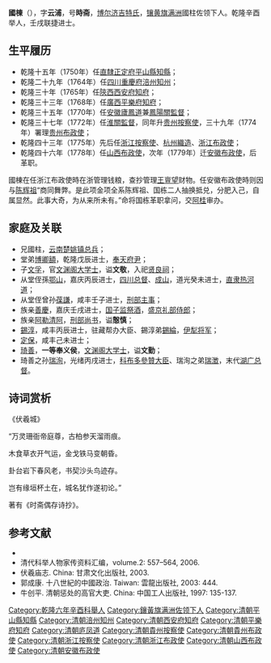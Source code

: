 '''國棟'''（{{bd|?| |? }}），字'''云浦'''，号'''時斋'''，[[博尔济吉特氏|博尔济吉特氏]]，[[镶黄旗|镶黄旗]][[满洲|满洲]]國柱佐领下人。乾隆辛酉举人，壬戌联捷进士。

==生平履历==
*乾隆十五年（1750年）任[[直隸|直隸]][[正定府|正定府]][[平山縣|平山縣]][[知縣|知縣]]；
*乾隆二十九年（1764年）任[[四川|四川]][[重慶府|重慶府]][[涪州|涪州]][[知州|知州]]；
*乾隆三十年（1765年）任[[陝西|陝西]][[西安府|西安府]][[知府|知府]]；
*乾隆三十三年（1768年）任[[廣西|廣西]][[平樂府|平樂府]][[知府|知府]]；
*乾隆三十五年（1770年）任[[安徽|安徽]][[廬鳳道|廬鳳道]]兼[[鳳陽關|鳳陽關]][[監督|監督]]；
*乾隆三十七年（1772年）任[[淮關|淮關]][[監督|監督]]，同年升[[贵州|贵州]][[按察使|按察使]]，三十九年（1774年）署理[[贵州|贵州]][[布政使|布政使]]；
*乾隆四十三年（1775年）先后任[[浙江|浙江]][[按察使|按察使]]、[[杭州|杭州]][[織造|織造]]、[[浙江|浙江]][[布政使|布政使]]；
*乾隆四十六年（1778年）任[[山西|山西]][[布政使|布政使]]，次年（1779年）迁[[安徽|安徽]][[布政使|布政使]]，后革职。

國棟在任浙江布政使時在浙管理钱粮，查抄管理[[王亶望|王亶望]]财物。任安徽布政使時则因与[[陈辉祖|陈辉祖]]“商同舞弊。是此项金项全系陈辉祖、国栋二人抽换抵兑，分肥入己，自属显然。此事大奇，为从来所未有。”命将国栋革职拿问，交[[阿桂|阿桂]]审办。

==家庭及关联==
* 兄國柱，[[云南|云南]][[楚姚镇|楚姚镇]][[总兵|总兵]]；
* 堂弟[[綸音惠|博卿額]]，乾隆戊辰进士，[[奉天府尹|奉天府尹]]；
* 子[[文孚|文孚]]，官[[文渊阁大学士|文渊阁大学士]]，谥'''文敬'''，入祀[[贤良祠|贤良祠]]；
* 从堂侄孫[[鄂山|鄂山]]，嘉庆丙辰进士，[[四川总督|四川总督]]、[[成山|成山]]，道光癸未进士，[[直隶热河道|直隶热河道]]；
* 从堂侄曾孙[[葆謙|葆謙]]，咸丰壬子进士，[[刑部|刑部]][[主事|主事]]；
* 族亲[[善慶_(嘉庆壬戌进士)|善慶]]，嘉庆壬戌进士，[[国子监祭酒|国子监祭酒]]，[[盛京礼部侍郎|盛京礼部侍郎]]；
* 族亲[[阿勒清阿|阿勒清阿]]，[[刑部尚书|刑部尚书]]，谥'''慤慎'''；
* [[錫淳|錫淳]]，咸丰丙辰进士，驻藏帮办大臣、錫淳弟[[錫綸|錫綸]]，[[伊犁将军|伊犁将军]]；
* [[定保|定保]]，咸丰己未进士；
* [[琦善|琦善]]，'''一等奉义侯'''，[[文渊阁大学士|文渊阁大学士]]，谥'''文勤'''；
* 琦善之孙[[瑞洵|瑞洵]]，光绪丙戌进士，[[科布多參贊大臣|科布多參贊大臣]]、瑞洵之弟[[瑞澂|瑞澂]]，末代[[湖广总督|湖广总督]]。

==诗词赏析==
《伏羲城》

“万灵珊衙帝庭尊，古柏参天溜雨痕。

木食草衣开气运，金戈铁马变朝昏。

卦台岩下春风老，书契沙头鸟迹存。

岂有缘垣杯土在，城名犹作遂初论。”

著有《时斋偶存诗抄》。

==参考文献==
*{{cite web |title=國棟 |url=http://archive.ihp.sinica.edu.tw/ttscgi/ttsquerynew?0:0:mctauac:%288851%29@NO |website=台湾中央研究院历史研究所 |accessdate=2020-06-28 |archive-date=2020-06-30 |archive-url=https://web.archive.org/web/20200630002857/http://archive.ihp.sinica.edu.tw/ttscgi/ttsquerynew?0:0:mctauac:(8851)@NO |dead-url=no }}
*清代科举人物家传资料汇编，volume.2: 557–564, 2006.
*伏羲庙志. China: 甘肃文化出版社, 2003.
*郭成康. 十八世紀的中國政治. Taiwan: 雲龍出版社, 2003: 444.
*牛创平. 清朝惩处的高官大吏. China: 中国工人出版社, 1997: 135-137.

{{乾隆七年壬戌科殿試金榜}}
[[Category:乾隆六年辛酉科舉人|Category:乾隆六年辛酉科舉人]]
[[Category:鑲黃旗满洲佐领下人|Category:鑲黃旗满洲佐领下人]]
[[Category:清朝平山縣知縣|Category:清朝平山縣知縣]]
[[Category:清朝涪州知州|Category:清朝涪州知州]]
[[Category:清朝西安府知府|Category:清朝西安府知府]]
[[Category:清朝平樂府知府|Category:清朝平樂府知府]]
[[Category:清朝庐凤道|Category:清朝庐凤道]]
[[Category:清朝貴州按察使|Category:清朝貴州按察使]]
[[Category:清朝貴州布政使|Category:清朝貴州布政使]]
[[Category:清朝浙江按察使|Category:清朝浙江按察使]]
[[Category:清朝浙江布政使|Category:清朝浙江布政使]]
[[Category:清朝山西布政使|Category:清朝山西布政使]]
[[Category:清朝安徽布政使|Category:清朝安徽布政使]]